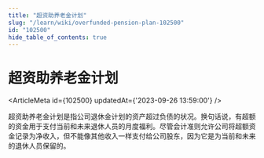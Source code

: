 ```yaml
---
title: "超资助养老金计划"
slug: "/learn/wiki/overfunded-pension-plan-102500"
id: "102500"
hide_table_of_contents: true
---
```



# 超资助养老金计划

<ArticleMeta id={102500} updatedAt={'2023-09-26 13:59:00'} />
<div className='border-solid border-b border-t-0 my-4 border-[var(--ifm-color-gray-300)]' />

超资助养老金计划是指公司退休金计划的资产超过负债的状况。换句话说，有超额的资金用于支付当前和未来退休人员的月度福利。尽管会计准则允许公司将超额资金记录为净收入，但不能像其他收入一样支付给公司股东，因为它是为当前和未来的退休人员保留的。
